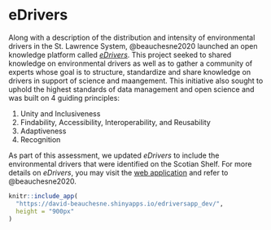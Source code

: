 # eDrivers {#eDrivers}

Along with a description of the distribution and intensity of environmental drivers in the St. Lawrence System, @beauchesne2020 launched an open knowledge platform called [*eDrivers*](https://david-beauchesne.shinyapps.io/edriversapp_dev/). This project seeked to shared knowledge on environmental drivers as well as to gather a community of experts whose goal is to structure, standardize and share knowledge on drivers in support of science and maangement. This initiative also sought to uphold the highest standards of data management and open science and was built on 4 guiding principles: 

1. Unity and Inclusiveness
2. Findability, Accessibility, Interoperability, and Reusability
3. Adaptiveness
4. Recognition

As part of this assessment, we updated *eDrivers* to include the environmental drivers that were identified on the Scotian Shelf. For more details on *eDrivers*, you may visit the [web application](https://david-beauchesne.shinyapps.io/edriversapp_dev/) and refer to @beauchesne2020.


```r
knitr::include_app(
  "https://david-beauchesne.shinyapps.io/edriversapp_dev/",
  height = "900px"
)
```

